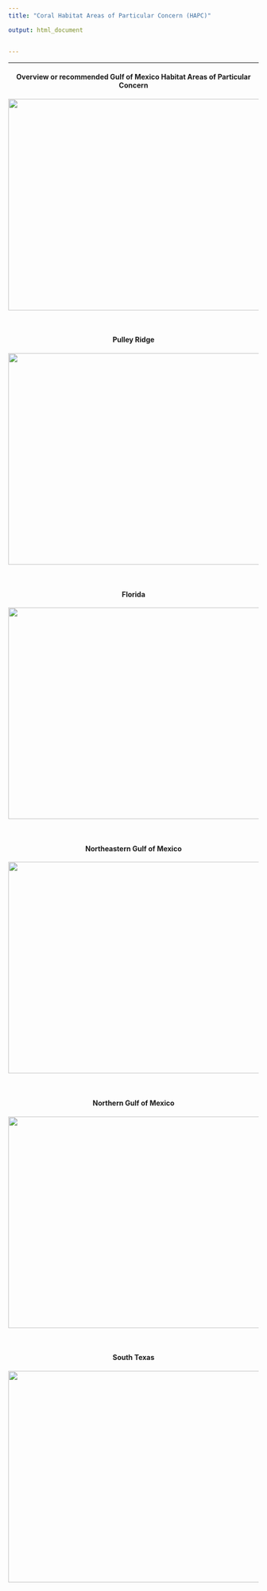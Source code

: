 ```yaml
---
title: "Coral Habitat Areas of Particular Concern (HAPC)"

output: html_document


---
```


<hr style="color: #ac9e91; height: 1px;">
  
<center><h4>Overview or recommended Gulf of Mexico Habitat Areas of Particular Concern</h4></center>
<center><img src="Overview of GOM HAPCs.jpg"  style="width:550px;height:425px;"></center>

<br>
  
<center><h4>Pulley Ridge</h4></center>
<center><img src="Pulley Ridge for Scoping.jpg"  style="width:550px;height:425px;"></center>

<br>
  
<center><h4>Florida</h4></center>
<center><img src="North FL for scoping guide.jpg"  style="width:550px;height:425px;"></center>

<br>
  
<center><h4>Northeastern Gulf of Mexico</h4></center>
<center><img src="northeastern GOM.jpg"  style="width:550px;height:425px;"></center>

<br>
  
<center><h4>Northern Gulf of Mexico</h4></center>
<center><img src="north GOM for scoping.jpg"  style="width:550px;height:425px;"></center>

<br>
  
<center><h4>South Texas</h4></center>
<center><img src="South texas for scoping.jpg"  style="width:550px;height:425px;"></center>